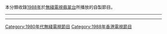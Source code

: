 本分類收錄[[1988年|1988年]]於[[無綫電視|無綫電視]][[翡翠台|翡翠台]]所播放的自製節目。

----

{{cat year nav
| year = 1988
| cat = 無綫電視節目
| sortkey = 無綫電視節目
| article = 無綫電視節目
| in = 
}}
----

[[Category:1980年代無綫電視節目|Category:1980年代無綫電視節目]]
[[Category:1988年香港電視節目|Category:1988年香港電視節目]]